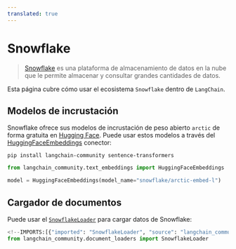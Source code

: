```yaml
---
translated: true
---
```


# Snowflake

> [Snowflake](https://www.snowflake.com/) es una plataforma de almacenamiento de datos en la nube
> que le permite almacenar y consultar grandes cantidades de datos.

Esta página cubre cómo usar el ecosistema `Snowflake` dentro de `LangChain`.

## Modelos de incrustación

Snowflake ofrece sus modelos de incrustación de peso abierto `arctic` de forma gratuita
en [Hugging Face](https://huggingface.co/Snowflake/snowflake-arctic-embed-l).
Puede usar estos modelos a través del
[HuggingFaceEmbeddings](/docs/integrations/text_embedding/huggingfacehub) conector:

```shell
pip install langchain-community sentence-transformers
```

```python
from langchain_community.text_embeddings import HuggingFaceEmbeddings

model = HuggingFaceEmbeddings(model_name="snowflake/arctic-embed-l")
```

## Cargador de documentos

Puede usar el [`SnowflakeLoader`](/docs/integrations/document_loaders/snowflake)
para cargar datos de Snowflake:

```python
<!--IMPORTS:[{"imported": "SnowflakeLoader", "source": "langchain_community.document_loaders", "docs": "https://api.python.langchain.com/en/latest/document_loaders/langchain_community.document_loaders.snowflake_loader.SnowflakeLoader.html", "title": "Snowflake"}]-->
from langchain_community.document_loaders import SnowflakeLoader
```
